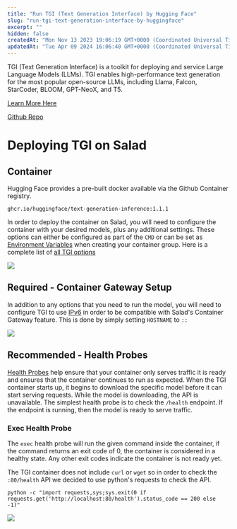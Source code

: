 ```yaml
---
title: "Run TGI (Text Generation Interface) by Hugging Face"
slug: "run-tgi-text-generation-interface-by-huggingface"
excerpt: ""
hidden: false
createdAt: "Mon Nov 13 2023 19:06:19 GMT+0000 (Coordinated Universal Time)"
updatedAt: "Tue Apr 09 2024 16:06:40 GMT+0000 (Coordinated Universal Time)"
---
```

TGI (Text Generation Interface) is a toolkit for deploying and service Large Language Models (LLMs). TGI enables high-performance text generation for the most popular open-source LLMs, including Llama, Falcon, StarCoder, BLOOM, GPT-NeoX, and T5.

[Learn More Here](https://huggingface.co/docs/text-generation-inference/main/en/index)

[Github Repo](https://github.com/huggingface/text-generation-inference)

# Deploying TGI on Salad

## Container

Hugging Face provides a pre-built docker available via the Github Container registry. 

```Text Docker
ghcr.io/huggingface/text-generation-inference:1.1.1
```

In order to deploy the container on Salad, you will need to configure the container with your desired models, plus any additional settings. These options can either be configured as part of the `CMD` or can be set as [Environment Variables](/container-engine/environment-variables) when creating your container group. Here is a complete list of [all TGI options](https://huggingface.co/docs/text-generation-inference/main/en/basic_tutorials/launcher)

![](container-engine/images/1074d8d-image.png)


## Required - Container Gateway Setup

In addition to any options that you need to run the model, you will need to configure TGI to use [IPv6](/container-engine/gateway/enabling-ipv6) in order to be compatible with Salad's Container Gateway feature. This is done by simply setting `HOSTNAME` to `::`

![](container-engine/images/064f253-image.png)



## Recommended - Health Probes

[Health Probes](/container-engine/health-probes) help ensure that your container only serves traffic it is ready and ensures that the container continues to run as expected. When the TGI container starts up, it begins to download the specific model before it can start serving requests. While the model is downloading, the API is unavailable. The simplest health probe is to check the `/health` endpoint. If the endpoint is running, then the model is ready to serve traffic.

### Exec Health Probe

The `exec` health probe will run the given command inside the container, if the command returns an exit code of 0, the container is considered in a healthy state. Any other exit codes indicate the container is not ready yet. 

The TGI container does not include `curl` or `wget` so in order to check the `:80/health` API we decided to use python's requests to check the API. 

```Text bin
python -c "import requests,sys;sys.exit(0 if requests.get('http://localhost:80/health').status_code == 200 else -1)"
```

![](container-engine/images/e851b39-image.png)
